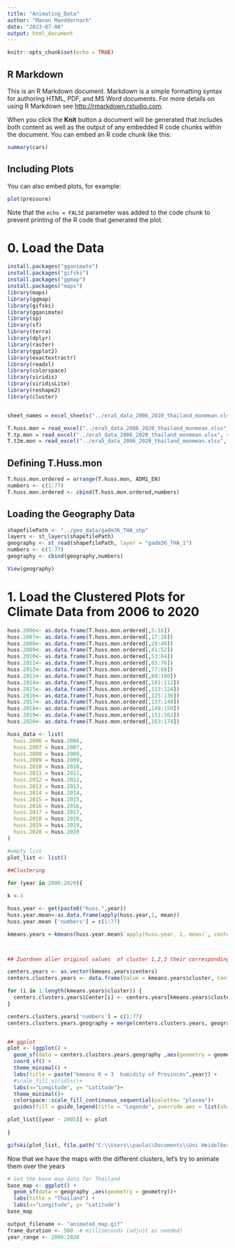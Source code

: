 ```yaml
---
title: "Animating_Data"
author: "Manon Manddernach"
date: "2023-07-08"
output: html_document
---
```


```r
knitr::opts_chunk$set(echo = TRUE)
```

## R Markdown

This is an R Markdown document. Markdown is a simple formatting syntax for authoring HTML, PDF, and MS Word documents. For more details on using R Markdown see <http://rmarkdown.rstudio.com>.

When you click the **Knit** button a document will be generated that includes both content as well as the output of any embedded R code chunks within the document. You can embed an R code chunk like this:

```r
summary(cars)
```

## Including Plots

You can also embed plots, for example:

```r
plot(pressure)
```

Note that the `echo = FALSE` parameter was added to the code chunk to prevent printing of the R code that generated the plot.


# 0. Load the Data

```r
install.packages("gganimate")
install.packages("gifski")
install.packages("ggmap")
install.packages("maps")
library(maps)
library(ggmap)
library(gifski)
library(gganimate)
library(sp)
library(sf)
library(terra)
library(dplyr)
library(raster)
library(ggplot2)
library(exactextractr)
library(readxl)
library(colorspace)
library(viridis)
library(viridisLite)
library(reshape2)
library(cluster)


sheet_names = excel_sheets("../era5_data_2006_2020_thailand_monmean.xlsx")

T.huss.mon = read_excel("../era5_data_2006_2020_thailand_monmean.xlsx", sheet="era5_huss_2006_2020_thailand_mo")
T.tp.mon = read_excel("../era5_data_2006_2020_thailand_monmean.xlsx", sheet="era5_tp_2006_2020_thailand_monm")
T.t2m.mon = read_excel("../era5_data_2006_2020_thailand_monmean.xlsx", sheet="era5_t2m_2006_2020_thailand_mon")

```
## Defining T.Huss.mon 
```r
T.huss.mon.ordered = arrange(T.huss.mon, ADM1_EN) 
numbers <- c(1:77)
T.huss.mon.ordered <- cbind(T.huss.mon.ordered,numbers)


```

## Loading the Geography Data
```r


shapefilePath <- "../geo_data/gadm36_THA_shp"
layers <- st_layers(shapefilePath)
geography <- st_read(shapefilePath, layer = "gadm36_THA_1")
numbers <- c(1:77)
geography <- cbind(geography,numbers)


```

```r
View(geography)
```
 
# 1. Load the Clustered Plots for Climate Data from 2006 to 2020

```r

huss.2006<- as.data.frame(T.huss.mon.ordered[,5:16])
huss.2007<- as.data.frame(T.huss.mon.ordered[,17:28])
huss.2008<- as.data.frame(T.huss.mon.ordered[,29:40])
huss.2009<- as.data.frame(T.huss.mon.ordered[,41:52])
huss.2010<- as.data.frame(T.huss.mon.ordered[,53:64])
huss.2011<- as.data.frame(T.huss.mon.ordered[,65:76])
huss.2012<- as.data.frame(T.huss.mon.ordered[,77:88])
huss.2013<- as.data.frame(T.huss.mon.ordered[,89:100])
huss.2014<- as.data.frame(T.huss.mon.ordered[,101:112])
huss.2015<- as.data.frame(T.huss.mon.ordered[,113:124])
huss.2016<- as.data.frame(T.huss.mon.ordered[,125:136])
huss.2017<- as.data.frame(T.huss.mon.ordered[,137:148])
huss.2018<- as.data.frame(T.huss.mon.ordered[,149:150])
huss.2019<- as.data.frame(T.huss.mon.ordered[,151:162])
huss.2020<- as.data.frame(T.huss.mon.ordered[,163:174])

huss_data <- list(
  huss.2006 = huss.2006,
  huss.2007 = huss.2007,
  huss.2008 = huss.2008,
  huss.2009 = huss.2009,
  huss.2010 = huss.2010,
  huss.2011 = huss.2011,
  huss.2012 = huss.2012,
  huss.2013 = huss.2013,
  huss.2014 = huss.2014,
  huss.2015 = huss.2015,
  huss.2016 = huss.2016,
  huss.2017 = huss.2017,
  huss.2018 = huss.2018,
  huss.2019 = huss.2019,
  huss.2020 = huss.2020
)

```

```r
#empty list 
plot_list <- list() 
  
##Clustering

for (year in 2006:2020){

k <-3

huss.year <- get(paste0("huss.",year))
huss.year.mean<-as.data.frame(apply(huss.year,1, mean))
huss.year.mean ['numbers'] = c(1:77)

kmeans.years <-kmeans(huss.year.mean$`apply(huss.year, 1, mean)`, centers = k )



## Zuordnen aller original values  of cluster 1,2,3 their corresponding center 

centers.years <- as.vector(kmeans.years$centers)
centers.clusters.years <- data.frame(Value = kmeans.years$cluster, Center = NA)

for (i in 1:length(kmeans.years$cluster)) {
  centers.clusters.years$Center[i] <- centers.years[kmeans.years$cluster[i]]
}

centers.clusters.years['numbers'] = c(1:77)
centers.clusters.years.geography = merge(centers.clusters.years, geography, by= "numbers")


## ggplot
plot <- (ggplot() +
  geom_sf(data = centers.clusters.years.geography ,aes(geometry = geometry, fill= Center)) +
  coord_sf() +  
  theme_minimal() +
  labs(title = paste("kmeans K = 3  humidity of Provinces",year)) +
  #scale_fill_viridis()+
  labs(x="Longitude", y= "Latitude")+
  theme_minimal()+
  colorspace::scale_fill_continuous_sequential(palette= "plasma")+
  guides(fill = guide_legend(title = "Legende", override.aes = list(shape = 22))))

plot_list[[year - 2005]] <- plot
  
}

gifski(plot_list, file.path("C:\\Users\\paula\\Documents\\Uni Heidelberg\\4. Semester\\Bioinformatik\\github\\topic04_team01\\Animations\\animated_map.gif"))

```
Now that we have the maps with the different clusters, let's try to animate them over the years 
```r
# Get the base map data for Thailand
base_map <- ggplot() +
  geom_sf(data = geography ,aes(geometry = geometry))+
  labs(title = "Thailand") +
  labs(x="Longitude", y= "Latitude")
base_map
```
```r
output_filename <- "animated_map.gif"
frame_duration <- 500  # milliseconds (adjust as needed)
year_range <- 2006:2020

```


